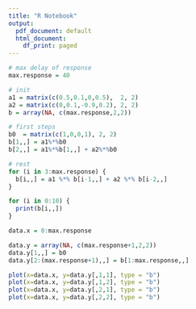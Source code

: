 ```yaml
---
title: "R Notebook"
output:
  pdf_document: default
  html_document:
    df_print: paged
---
```



```r
# max delay of response
max.response = 40

# init 
a1 = matrix(c(0.5,0.1,0,0.5),  2, 2)
a2 = matrix(c(0,0.1,-0.9,0.2), 2, 2)
b = array(NA, c(max.response,2,2))

# first steps
b0  = matrix(c(1,0,0,1), 2, 2)
b[1,,] = a1%*%b0
b[2,,] = a1%*%b[1,,] + a2%*%b0

# rest
for (i in 3:max.response) {
  b[i,,] = a1 %*% b[i-1,,] + a2 %*% b[i-2,,]
}

for (i in 0:10) {
  print(b[i,,])
}
```


```r
data.x = 0:max.response

data.y = array(NA, c(max.response+1,2,2))
data.y[1,,] = b0
data.y[2:(max.response+1),,] = b[1:max.response,,]

plot(x=data.x, y=data.y[,1,1], type = "b")
plot(x=data.x, y=data.y[,1,2], type = "b")
plot(x=data.x, y=data.y[,2,1], type = "b")
plot(x=data.x, y=data.y[,2,2], type = "b")
```


